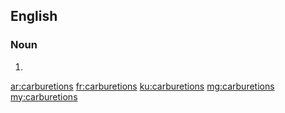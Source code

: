 ==English==

===Noun===
{{head|en|plural}}

# {{plural of|carburetion|lang=en}}

[[ar:carburetions]]
[[fr:carburetions]]
[[ku:carburetions]]
[[mg:carburetions]]
[[my:carburetions]]